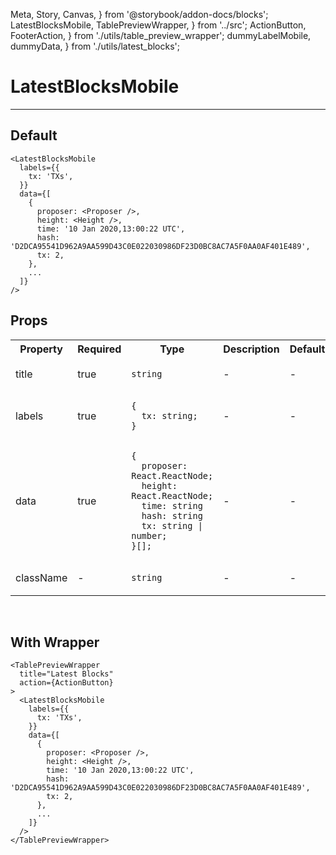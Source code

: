   Meta, Story, Canvas,
} from '@storybook/addon-docs/blocks';
  LatestBlocksMobile, TablePreviewWrapper,
} from '../src';
  ActionButton, FooterAction,
} from './utils/table_preview_wrapper';
  dummyLabelMobile, dummyData,
} from './utils/latest_blocks';

<Meta title="LatestBlocksMobile" component={LatestBlocksMobile} />

# LatestBlocksMobile
---

## Default
<Canvas>
  <Story name="Default">
    <LatestBlocksMobile labels={dummyLabelMobile} data={dummyData} />
  </Story>
</Canvas>

```
<LatestBlocksMobile
  labels={{
    tx: 'TXs',
  }}
  data={[
    {
      proposer: <Proposer />,
      height: <Height />,
      time: '10 Jan 2020,13:00:22 UTC',
      hash: 'D2DCA95541D962A9AA599D43C0E022030986DF23D0BC8AC7A5F0AA0AF401E489',
      tx: 2,
    },
    ...
  ]}
/>
```

## Props
<table>
  <tr>
    <th>Property</th>
    <th>Required</th>
    <th>Type</th>
    <th>Description</th>
    <th>Default</th>
  </tr>

  <tr>
    <td>title</td>
    <td>true</td>
    <td>

`string`

  </td>
    <td>-</td>
    <td>-</td>
  </tr>

  <tr>
    <td>labels</td>
    <td>true</td>
    <td>

```
{
  tx: string;
}
```

  </td>
    <td>-</td>
    <td>-</td>
  </tr>

  <tr>
    <td>data</td>
    <td>true</td>
    <td>

```
{
  proposer: React.ReactNode;
  height: React.ReactNode;
  time: string
  hash: string
  tx: string | number;
}[];
```

  </td>
    <td>-</td>
    <td>-</td>
  </tr>

  <tr>
    <td>className</td>
    <td>-</td>
    <td>

`string`

  </td>
    <td>-</td>
    <td>-</td>
  </tr>
</table>
<br/>

## With Wrapper
<Canvas>
  <Story name="With TabletPreviewWrapper">
    <TablePreviewWrapper
      title="Latest Blocks"
      action={ActionButton}
    >
      <LatestBlocksMobile labels={dummyLabelMobile} data={dummyData} />
    </TablePreviewWrapper>
  </Story>
</Canvas>

```
<TablePreviewWrapper
  title="Latest Blocks"
  action={ActionButton}
>
  <LatestBlocksMobile
    labels={{
      tx: 'TXs',
    }}
    data={[
      {
        proposer: <Proposer />,
        height: <Height />,
        time: '10 Jan 2020,13:00:22 UTC',
        hash: 'D2DCA95541D962A9AA599D43C0E022030986DF23D0BC8AC7A5F0AA0AF401E489',
        tx: 2,
      },
      ...
    ]}
  />
</TablePreviewWrapper>
```
